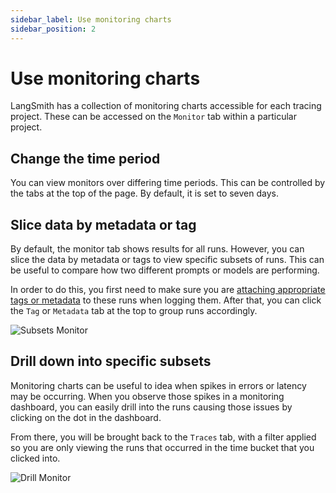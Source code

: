 ```yaml
---
sidebar_label: Use monitoring charts
sidebar_position: 2
---
```


# Use monitoring charts

LangSmith has a collection of monitoring charts accessible for each tracing project. These can be accessed on the `Monitor` tab within a particular project.

## Change the time period

You can view monitors over differing time periods. This can be controlled by the tabs at the top of the page. By default, it is set to seven days.

## Slice data by metadata or tag

By default, the monitor tab shows results for all runs. However, you can slice the data by metadata or tags to view specific subsets of runs.
This can be useful to compare how two different prompts or models are performing.

In order to do this, you first need to make sure you are [attaching appropriate tags or metadata](../tracing/add_metadata_tags) to these runs when logging them.
After that, you can click the `Tag` or `Metadata` tab at the top to group runs accordingly.

![Subsets Monitor](./static/subsets_monitor.png)

## Drill down into specific subsets

Monitoring charts can be useful to idea when spikes in errors or latency may be occurring. When you observe those spikes in a monitoring dashboard, you can easily drill into the runs causing those issues by clicking on the dot in the dashboard.

From there, you will be brought back to the `Traces` tab, with a filter applied so you are only viewing the runs that occurred in the time bucket that you clicked into.

![Drill Monitor](./static/drill_monitor.png)
